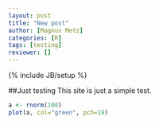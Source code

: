 ```yaml
---
layout: post
title: "New post"
author: [Magnus Metz]
categories: [R]
tags: [testing]
reviewer: []
---
```

{% include JB/setup %}

##Just testing
This site is just a simple test.
```r
a <- rnorm(100)
plot(a, col="green", pch=19)
```
